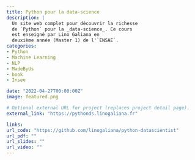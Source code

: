 ```yaml
---
title: Python pour la data-science
description: |
  Un site web complet pour découvrir la richesse
  de `Python` pour la _data-science_. Ce cours
  est enseigné par Lino Galiana en
  deuxième année (Master 1) de l'`ENSAE`. 
categories:
- Python
- Machine Learning
- NLP
- MadeByUs
- book
- Insee

date: "2022-04-27T00:00:00Z"
image: featured.png

# Optional external URL for project (replaces project detail page).
external_link: "https://pythonds.linogaliana.fr"

links:
url_code: "https://github.com/linogaliana/python-datascientist"
url_pdf: ""
url_slides: ""
url_video: ""
---
```


